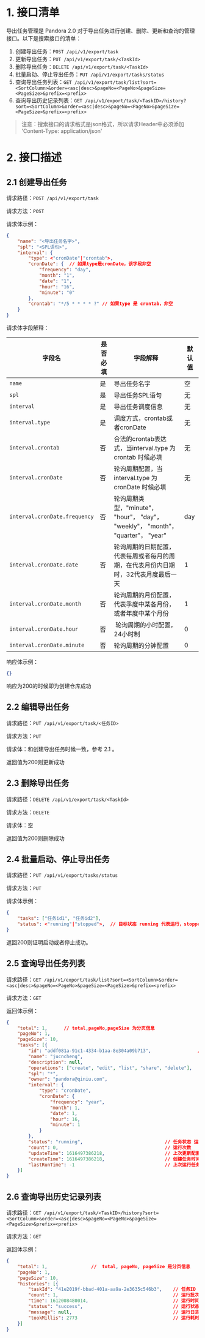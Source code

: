 # 1. 接口清单

导出任务管理是 Pandora 2.0 对于导出任务进行创建、删除、更新和查询的管理接口。以下是搜索接口的清单：

1. 创建导出任务：`POST /api/v1/export/task`
2. 更新导出任务：`PUT /api/v1/export/task/<TaskId>`
3. 删除导出任务：`DELETE /api/v1/export/task/<TaskId>`
4. 批量启动、停止导出任务：`PUT /api/v1/export/tasks/status`
5. 查询导出任务列表：`GET /api/v1/export/task/list?sort=<SortColumn>&order=<asc|desc>&pageNo=<PageNo>&pageSize=<PageSize>&prefix=<prefix>`
5. 查询导出历史记录列表：`GET /api/v1/export/task/<TaskID>/history?sort=<SortColumn>&order=<asc|desc>&pageNo=<PageNo>&pageSize=<PageSize>&prefix=<prefix>`


> 注意：搜索接口的请求格式是json格式，所以请求Header中必须添加 'Content-Type: application/json' 

# 2. 接口描述

## 2.1 创建导出任务

请求路径：`POST /api/v1/export/task`

请求方法：`POST`

请求体示例：

``` json
{
    "name": "<导出任务名字>",
    "spl": "<SPL语句>",
    "interval": {
        "type": <"cronDate"|"crontab">,
        "cronDate": {  // 如果type是cronDate，该字段非空
            "frequency": "day",
            "month": "1",
            "date": "1",
            "hour": "16",
            "minute": "0"
        },
        "crontab": "*/5 * * * * ?" // 如果type 是 crontab，非空
    }
}

```

请求体字段解释：

| 字段名        | 是否必填 | 字段解释                                                     | 默认值                              |
| ------------- | -------- | ------------------------------------------------------------ | ----------------------------------- |
| `name `       | 是      | 导出任务名字 | 空                                  |
| `spl`   | 是       | 导出任务SPL语句        | 无                      |
| `interval`     | 是       | 导出任务调度信息 |   无                         |
| `interval.type`     | 是       | 调度方式，crontab或者cronDate                                           |  无 |
| `interval.crontab` | 否      | 合法的crontab表达式，当interval.type 为 crontab 时候必填                                    | 无                               |
| `interval.cronDate`        | 否       | 轮询周期配置，当interval.type 为 cronDate 时候必填  |     无             |
| `interval.cronDate.frequency`        | 否       | 轮询周期类型，"minute"， "hour"， "day"， "weekly"， "month"， "quarter"， "year"   |     day              |
| `interval.cronDate.date`       | 否      | 轮询周期的日期配置，代表每周或者每月的周期，在代表月份内日期时，32代表月度最后一天 | 1                                  |
| `interval.cronDate.month`   | 否       | 轮询周期的月份配置，代表季度中某各月份，或者年度中某个月份        | 1                      |
| `interval.cronDate.hour`   | 否       |  轮询周期的小时配置，24小时制        | 0                      |
| `interval.cronDate.minute`   | 否       | 轮询周期的分钟配置       | 0                      |


响应体示例：

``` json
{}
```

响应为200的时候即为创建仓库成功

## 2.2 编辑导出任务


请求路径：`PUT /api/v1/export/task/<任务ID>`

请求方法：`PUT`

请求体：和创建导出任务时候一致，参考 2.1 。

返回值为200则更新成功



## 2.3 删除导出任务


请求路径：`DELETE /api/v1/export/task/<TaskId>`

请求方法：`DELETE`

请求体：空

返回值为200则删除成功



## 2.4 批量启动、停止导出任务


请求路径：`PUT /api/v1/export/tasks/status`

请求方法：`PUT`

请求体示例：

```json
{
    "tasks": ["任务id1", "任务id2"],
    "status": <"running"|"stopped">,  // 目标状态 running 代表运行，stopped 代表停止
}
```

返回200则证明启动或者停止成功。


## 2.5 查询导出任务列表

请求路径：`GET /api/v1/export/task/list?sort=<SortColumn>&order=<asc|desc>&pageNo=<PageNo>&pageSize=<PageSize>&prefix=<prefix>`

请求方法：`GET`


返回体示例：

```json
{
	"total": 1,      // total,pageNo,pageSize 为分页信息
	"pageNo": 1,
	"pageSize": 10,
	"tasks": [{
		"id": "addf081a-91c1-4334-b1aa-8e304a09b713",                 // 任务ID
		"name": "jucncheng",                                           // 任务名字
		"description": null,
		"operations": ["create", "edit", "list", "share", "delete"],    // 任务的对象权限
		"spl": "*",
		"owner": "pandora@qiniu.com",                                  // 任务创建者
		"interval": {                                                   // 任务调度信息和创建的时候信息相同
			"type": "cronDate",
			"cronDate": {
				"frequency": "year",
				"month": 1,
				"date": 1,
				"hour": 16,
				"minute": 1
			}
		},
		"status": "running",                              // 任务状态 运行或者停止
		"count": 0,                                       // 运行次数
		"updateTime": 1616497386218,                      // 上次更新配置时间
		"createTime": 1616497386218,                      // 创建任务时间
		"lastRunTime": -1                                 // 上次运行任务时间，-1 代表没有运行
	}]
}
```



## 2.6 查询导出历史记录列表

请求路径：`GET /api/v1/export/task/<TaskID>/history?sort=<SortColumn>&order=<asc|desc>&pageNo=<PageNo>&pageSize=<PageSize>&prefix=<prefix>`

请求方法：`GET`

返回体示例：

```json
{
	"total": 1,                //  total, pageNo, pageSize 是分页信息
	"pageNo": 1,
	"pageSize": 10,
	"histories": [{
		"taskId": "41e2019f-bbad-401a-aa9a-2e3635c546b3",    // 任务ID
		"count": 1,                                          // 运行批次
		"time": 1612008480014,                               // 运行时间
		"status": "success",                                 // 运行状态
		"message": null,                                     // 运行日志
		"tookMillis": 2773                                   // 运行耗时
	}]
}
```
